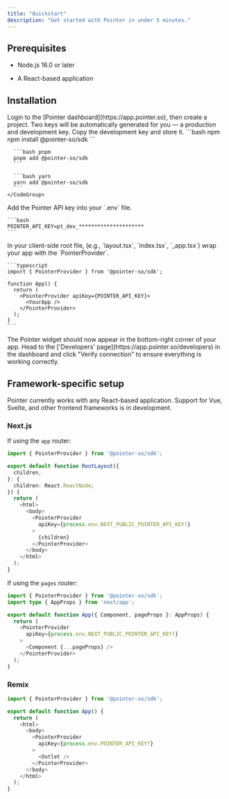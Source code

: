 ```yaml
---
title: "Quickstart"
description: "Get started with Pointer in under 5 minutes."
---
```


## Prerequisites

* Node.js 16.0 or later

* A React-based application

## Installation

<Steps>
  <Step title="Grab an API key from the Pointer dashboard.">
    Login to the [Pointer dashboard](https://app.pointer.so), then create a project. Two keys will be automatically generated for you — a production and development key. Copy the development key and store it.
  </Step>

  <Step title="Install the Pointer SDK using your preferred package manager.">
    <CodeGroup>
      ```bash npm
      npm install @pointer-so/sdk
      ```

      ```bash pnpm
      pnpm add @pointer-so/sdk
      ```

      ```bash yarn
      yarn add @pointer-so/sdk
      ```
    </CodeGroup>


  </Step>

  <Step title="Configure your environment variables.">
    Add the Pointer API key into your `.env` file.

    ```bash
    POINTER_API_KEY=pt_dev_*********************
    ```
  </Step>

  <Step title="Wrap your app with the PointerProvider.">
    In your client-side root file, (e.g., `layout.tsx`, `index.tsx`, `_app.tsx`) wrap your app with the `PointerProvider`.

    ```typescript
    import { PointerProvider } from '@pointer-so/sdk';

    function App() {
      return (
        <PointerProvider apiKey={POINTER_API_KEY}>
          <YourApp />
        </PointerProvider>
      );
    }
    ```
  </Step>

  <Step title="Test the integration.">
    The Pointer widget should now appear in the bottom-right corner of your app. Head to the ['Developers' page](https://app.pointer.so/developers) in the dashboard and click "Verify connection" to ensure everything is working correctly.
  </Step>
</Steps>

## Framework-specific setup

<Note>
  Pointer currently works with any React-based application. Support for Vue, Svelte, and other frontend frameworks is in development.
</Note>

### Next.js

If using the `app` router:

```typescript app/layout.tsx
import { PointerProvider } from '@pointer-so/sdk';

export default function RootLayout({
  children,
}: {
  children: React.ReactNode;
}) {
  return (
    <html>
      <body>
        <PointerProvider 
          apiKey={process.env.NEXT_PUBLIC_POINTER_API_KEY!}
        >
          {children}
        </PointerProvider>
      </body>
    </html>
  );
}
```

If using the `pages` router:

```typescript pages/_app.tsx
import { PointerProvider } from '@pointer-so/sdk';
import type { AppProps } from 'next/app';

export default function App({ Component, pageProps }: AppProps) {
  return (
    <PointerProvider 
      apiKey={process.env.NEXT_PUBLIC_POINTER_API_KEY!}
    >
      <Component {...pageProps} />
    </PointerProvider>
  );
}
```

### Remix

```typescript app/root.tsx
import { PointerProvider } from '@pointer-so/sdk';

export default function App() {
  return (
    <html>
      <body>
        <PointerProvider 
          apiKey={process.env.POINTER_API_KEY!}
        >
          <Outlet />
        </PointerProvider>
      </body>
    </html>
  );
}
```